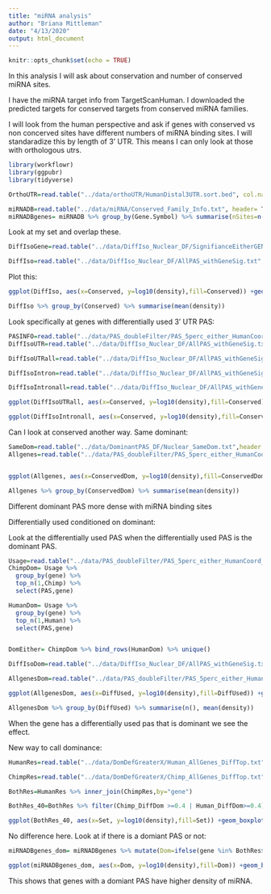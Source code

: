 ```yaml
---
title: "miRNA analysis"
author: "Briana Mittleman"
date: "4/13/2020"
output: html_document
---
```


```r
knitr::opts_chunk$set(echo = TRUE)
```
In this analysis I will ask about conservation and number of conserved miRNA sites.  

I have the miRNA target info from TargetScanHuman. I downloaded the predicted targets for conserved targets from conserved miRNA families.  

I will look from the human perspective and ask if genes with conserved vs non concerved sites have different numbers of miRNA binding sites.  I will standaradize this by length of 3' UTR. This means I can only look at those with orthologous utrs.  

```r
library(workflowr)
library(ggpubr)
library(tidyverse)
```


```r
OrthoUTR=read.table("../data/orthoUTR/HumanDistal3UTR.sort.bed", col.names = c("chr",'start','end','gene','score','strand'),stringsAsFactors = F) %>% mutate(length=end-start) %>% select(gene, length)
```


```r
miRNADB=read.table("../data/miRNA/Conserved_Family_Info.txt", header= T, stringsAsFactors = F,sep="\t") 
miRNADBgenes= miRNADB %>% group_by(Gene.Symbol) %>% summarise(nSites=n()) %>% rename(gene= Gene.Symbol) %>% inner_join(OrthoUTR, by="gene") %>% mutate(density=nSites/length)
```


Look at my set and overlap these. 

```r

DiffIsoGene=read.table("../data/DiffIso_Nuclear_DF/SignifianceEitherGENES_Nuclear.txt", header = T,stringsAsFactors = F)

DiffIso=read.table("../data/DiffIso_Nuclear_DF/AllPAS_withGeneSig.txt", header = T,stringsAsFactors = F) %>% select(gene) %>% unique() %>% mutate(Conserved=ifelse(gene %in% DiffIsoGene$gene, "No", "Yes")) %>% inner_join(miRNADBgenes,by="gene")


```


Plot this:

```r
ggplot(DiffIso, aes(x=Conserved, y=log10(density),fill=Conserved)) +geom_boxplot() + stat_compare_means(method.args = list(alternative = "greater")) +labs(title="Number of annotated miRNA sites\nConserved = no differnetially used PAS") + theme(legend.position = "none")+ scale_fill_brewer(palette = "Dark2")
```

```r
DiffIso %>% group_by(Conserved) %>% summarise(mean(density))
```

Look specifically at genes with differentially used 3' UTR PAS:  

```r
PASINFO=read.table("../data/PAS_doubleFilter/PAS_5perc_either_HumanCoord_BothUsage_meta_doubleFilter.txt",stringsAsFactors = F, header = T) %>% select(PAS, chr, start, end, loc)
DiffIsoUTR=read.table("../data/DiffIso_Nuclear_DF/AllPAS_withGeneSig.txt", header = T,stringsAsFactors = F) %>% inner_join(PASINFO,by=c("chr", "start", "end")) %>% filter(SigPAU2=="Yes", loc=='utr3') %>% select(gene) %>% unique()

DiffIsoUTRall=read.table("../data/DiffIso_Nuclear_DF/AllPAS_withGeneSig.txt", header = T,stringsAsFactors = F) %>% select(gene) %>% unique() %>% mutate(Conserved=ifelse(gene %in% DiffIsoUTR$gene, "No", "Yes")) %>% inner_join(miRNADBgenes,by="gene")

DiffIsoIntron=read.table("../data/DiffIso_Nuclear_DF/AllPAS_withGeneSig.txt", header = T,stringsAsFactors = F) %>% inner_join(PASINFO,by=c("chr", "start", "end")) %>% filter(SigPAU2=="Yes", loc=='intron') %>% select(gene) %>% unique()

DiffIsoIntronall=read.table("../data/DiffIso_Nuclear_DF/AllPAS_withGeneSig.txt", header = T,stringsAsFactors = F) %>% select(gene) %>% unique() %>% mutate(Conserved=ifelse(gene %in% DiffIsoIntron$gene, "No", "Yes")) %>% inner_join(miRNADBgenes,by="gene")
```

```r
ggplot(DiffIsoUTRall, aes(x=Conserved, y=log10(density),fill=Conserved)) +geom_boxplot() + stat_compare_means(method.args = list(alternative = "greater")) +labs(title="Number of annotated miRNA sites\nConserved = no differnetially used 3' UTR PAS") + theme(legend.position = "none")+ scale_fill_brewer(palette = "Dark2")

ggplot(DiffIsoIntronall, aes(x=Conserved, y=log10(density),fill=Conserved)) +geom_boxplot() + stat_compare_means(method.args = list(alternative = "greater")) +labs(title="Number of annotated miRNA sites\nConserved = no differnetially used Intronic PAS") + theme(legend.position = "none")+ scale_fill_brewer(palette = "Dark2")
```



Can I look at conserved another way. Same dominant:  

```r
SameDom=read.table("../data/DominantPAS_DF/Nuclear_SameDom.txt",header = T, stringsAsFactors = F)
Allgenes=read.table("../data/PAS_doubleFilter/PAS_5perc_either_HumanCoord_BothUsage_meta_doubleFilter.txt", header = T,stringsAsFactors = F) %>% select(gene) %>% unique() %>% mutate(ConservedDom=ifelse(gene %in% SameDom$gene, "Yes","No")) %>% inner_join(miRNADBgenes,by="gene")


ggplot(Allgenes, aes(x=ConservedDom, y=log10(density),fill=ConservedDom)) +geom_boxplot() + stat_compare_means() +labs(title="Number of annotated miRNA sites by Conservation of Dominant PAS", x="Same Dominant PAS") + theme(legend.position = "none")+ scale_fill_brewer(palette = "Dark2")

```
```r
Allgenes %>% group_by(ConservedDom) %>% summarise(mean(density))
```

Different dominant PAS more dense with miRNA binding sites 



Differentially used conditioned on dominant:  

Look at the differentially used PAS when the differentially used PAS is the dominant PAS.   
```r
Usage=read.table("../data/PAS_doubleFilter/PAS_5perc_either_HumanCoord_BothUsage_meta_doubleFilter.txt",stringsAsFactors = F, header = T)
ChimpDom= Usage %>% 
  group_by(gene) %>%
  top_n(1,Chimp) %>% 
  select(PAS,gene)

HumanDom= Usage %>% 
  group_by(gene) %>%
  top_n(1,Human) %>% 
  select(PAS,gene)


DomEither= ChimpDom %>% bind_rows(HumanDom) %>% unique()
```


```r
DiffIsoDom=read.table("../data/DiffIso_Nuclear_DF/AllPAS_withGeneSig.txt", header = T,stringsAsFactors = F) %>% inner_join(PASINFO,by=c("chr", "start", "end"))  %>% mutate(Dom=ifelse(PAS %in% DomEither$PAS, "Yes", "No"))%>% filter(Dom =="Yes",SigPAU2=="Yes") %>% select(gene) %>% unique()

AllgenesDom=read.table("../data/PAS_doubleFilter/PAS_5perc_either_HumanCoord_BothUsage_meta_doubleFilter.txt", header = T,stringsAsFactors = F) %>% select(gene) %>% unique() %>% mutate(DiffUsed=ifelse(gene %in% DiffIsoDom$gene, "Yes","No")) %>% inner_join(miRNADBgenes,by="gene")

ggplot(AllgenesDom, aes(x=DiffUsed, y=log10(density),fill=DiffUsed)) +geom_boxplot() + stat_compare_means() +labs(title="Number of annotated miRNA sites by Conservation Gene with Diff used dominant PAS", x="Same Dominant PAS") + theme(legend.position = "none")+ scale_fill_brewer(palette = "Dark2")

```

```r
AllgenesDom %>% group_by(DiffUsed) %>% summarise(n(), mean(density))
```
When the gene has a differentially used pas that is dominant we see the effect.  



New way to call dominance:  

```r
HumanRes=read.table("../data/DomDefGreaterX/Human_AllGenes_DiffTop.txt", col.names = c("Human_PAS", "gene","Human_DiffDom"),stringsAsFactors = F)

ChimpRes=read.table("../data/DomDefGreaterX/Chimp_AllGenes_DiffTop.txt", col.names = c("Chimp_PAS", "gene","Chimp_DiffDom"),stringsAsFactors = F)

BothRes=HumanRes %>% inner_join(ChimpRes,by="gene")

BothRes_40=BothRes %>% filter(Chimp_DiffDom >=0.4 | Human_DiffDom>=0.4) %>% mutate(Set= ifelse(Human_PAS==Chimp_PAS,"Same", "Different"),cut=40)  %>% inner_join(miRNADBgenes, by="gene")
```

```r
ggplot(BothRes_40, aes(x=Set, y=log10(density),fill=Set)) +geom_boxplot() + stat_compare_means(method.args = list(alternative = "greater")) +labs(title="Number of annotated miRNA sites\n Dominance Structure") + theme(legend.position = "none")+ scale_fill_brewer(palette = "Dark2")
```

No difference here. Look at if there is a domiant PAS or not:  

```r
miRNADBgenes_dom= miRNADBgenes %>% mutate(Dom=ifelse(gene %in% BothRes$gene, "Yes", "No"))

ggplot(miRNADBgenes_dom, aes(x=Dom, y=log10(density),fill=Dom)) +geom_boxplot() + stat_compare_means() +labs(title="Density of annotated miRNA sites") + theme(legend.position = "none")+ scale_fill_brewer(palette = "Dark2")
```
This shows that genes with a domiant PAS have higher density of miRNA. 
